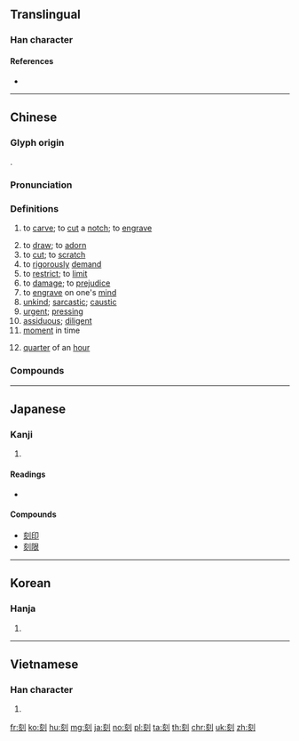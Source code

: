 {{character info/new}}
==Translingual==
{{stroke order|strokes=8}}

===Han character===
{{Han char|rn=18|rad=刀|as=06|sn=8|four=02800|canj=YOLN|ids=⿰亥刂}}

====References====
* {{Han ref|kx=0139.140|dkj=01970|dj=0316.050|hdz=10337.020|uh=523B|ud=21051|bh=A8E8|bd=43240}}

----

==Chinese==
{{zh-forms}}

===Glyph origin===
{{Han etym}}
{{Han compound|亥|刂|alt2=刀|ls=psc|c1=p|c2=s}}.

===Pronunciation===
{{zh-pron
|m=刻
|c=hak1,haak1
|h=pfs=khat/ns:khiet
|md=káik
|mn=qz:khiak/tw,xm,zz:khek
|w=4kheq
|mc=y
|oc=y
|ma=y
|cat=v,a,n
}}

===Definitions===
{{zh-hanzi}}

# to [[carve]]; to [[cut]] a [[notch]]; to [[engrave]]
#: {{zh-x|刻舟求劍|'''notch''' the boat in search of the sword}}
# to [[draw]]; to [[adorn]]
# to [[cut]]; to [[scratch]]
# to [[rigorously]] [[demand]]
# to [[restrict]]; to [[limit]]
# to [[damage]]; to [[prejudice]]
# to [[engrave]] on one's [[mind]]
# [[unkind]]; [[sarcastic]]; [[caustic]]
# [[urgent]]; [[pressing]]
# [[assiduous]]; [[diligent]]
# [[moment]] in time
#: {{zh-x|此刻|now [lit. this moment]}}
# {{lb|zh|of time}} [[quarter]] of an [[hour]]

===Compounds===
{{zh-der|刻本|刻薄|刻不容緩|刻毒|刻度|刻骨|刻畫|刻記|刻刻|刻苦|刻鏤|刻石|刻絲|刻下|刻寫|刻削|刻意|刻印|刻制|刻舟求劍|刻字|半刻|刻鵠類鶩|刻足適屨|刻劃|刻骨鏤心|平面雕刻|忌刻|刻畫無鹽|刻鵠|刻木為吏|刻剝|尖刻|乾刻版|不消一刻|刻峭|峻刻|一刻|刻可|嶧山刻石|一時一刻|家刻本|刻符|刻薄寡恩|嗇刻|一時半刻|功在漏刻|合刻|大足石刻|刻板|彫蟲篆刻|彫刻|丹楹刻桷|半日片刻|刻漏|刻板印象|刻苦耐勞|刻深|少刻|刻肌刻骨|刻刀|刻書|官刻本|刻工|刻期|引商刻羽|刻鏤刀|一刻千金|刻畫入微|叢刻|刻轢|坊刻本|刻版印書|即刻|千金一刻|半刻工夫|刻骨銘心|刻責|刻著|刻痕|刻燭賦詩|刻日|刊刻|嚴刻|尖酸刻薄|掊刻|木刻畫|此刻|秦刻石|漏刻之間|摩崖石刻|漏刻|時刻|泰山刻石|片刻|無時無刻|木刻|木刻水印|磨刻|百刻|石刻史料|晷刻|片刻不離|摹刻|痛心刻骨|瓷刻|時刻不忘|時時刻刻|版刻|求劍刻舟|毛刻本|深刻|時刻表|石刻|片刻不停|此時此刻|精雕細刻|立刻|鏤刻|膚如刻畫|雕刻匠|翻刻|立時立刻|篆刻|雕刻|蝕刻|立時三刻|雕蟲篆刻|雕刻刀|頃刻|竹刻|雕刻家|附刻本|苛刻|閔刻本|鐫刻|銘心刻骨|銘刻|缺刻|鏤心刻骨|豐取刻與|裒刻|關鍵時刻|翻刻本}}

----

==Japanese==

===Kanji===
{{ja-kanji|grade=6|rs=刀06}}

# {{defn|lang=ja|sort=刀06}}

====Readings====
* {{ja-readings|goon=[[こく]] (koku)|kanon=[[こく]] (koku)|kun=[[きざむ]] (kizamu), [[きざみ]] (kizami), [[とき]] (toki)}}

====Compounds====
* [[刻印]]
* [[刻限]]

----

==Korean==

===Hanja===
{{ko-hanja|hangeul=각|rv=gak|mr=kak}}

# {{defn|lang=ko|sort=刀06}}

----

==Vietnamese==

===Han character===
{{vi-hantu|[[khắc]], [[gắt]], [[khắt]], [[khấc]], [[lắc]]|rs=刀06}}

# {{defn|lang=vi|sort=刀06}}

[[fr:刻]]
[[ko:刻]]
[[hu:刻]]
[[mg:刻]]
[[ja:刻]]
[[no:刻]]
[[pl:刻]]
[[ta:刻]]
[[th:刻]]
[[chr:刻]]
[[uk:刻]]
[[zh:刻]]